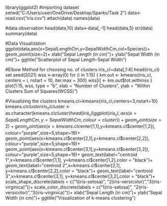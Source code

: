 library(ggplot2)
#importing dataset
setwd("C:/Users/user/OneDrive/Desktop/Sparks/Task 2")
data<-read.csv("iris.csv")
attach(data)
names(data)

#data observation
head(data,10)
data<-data[,-1]
head(data,5)
str(data)
summary(data)


#Data Visualization
ggplot(data,aes(x=SepalLengthCm,y=SepalWidthCm,col=Species))+
  geom_point(size=2)+
  xlab("Sepal Length (in cm)")+
  ylab("Sepal Width (in cm)")+
  ggtitle("Scatterplot of Sepal Length-Sepal Width")

#Elbow Method for choosing no. of clusters
iris_cl=data[,1:4]
head(iris_cl)
set.seed(2021)
wss <-array(0)
for (i in 1:15) {
  km.out <- kmeans(iris_cl, centers = i, nstart = 10, iter.max = 300)
  wss[i] <- km.out$tot.withinss
}
plot(1:15, wss, type = "b", 
     xlab = "Number of Clusters", 
     ylab = "Within Clusters Sum of Squares(WCSS)")

#Visualizing the clusters
kmeans.cl=kmeans(iris_cl,centers=3,nstart=10)
kmeans.cl$cluster
iris_cl$cluster <- as.character(kmeans.cl$cluster)
head(iris_cl)
ggplot(iris_cl,aes(x = SepalLengthCm, y =SepalWidthCm,colour=cluster)) +
  geom_point(size=2)+
  geom_point(aes(x=kmeans.cl$center[1,1],y=kmeans.cl$center[1,2]),
  colour="purple",size=5,shape=19)+
  geom_point(aes(x=kmeans.cl$center[2,1],y=kmeans.cl$center[2,2]),
  colour="purple",size=5,shape=19)+
    geom_point(aes(x=kmeans.cl$center[3,1],y=kmeans.cl$center[3,2]),
  colour="purple",size=5,shape=19)+
     geom_text(label="centroid 1",x=kmeans.cl$center[1,1],                        y=kmeans.cl$center[1,2],color = "black")+
     geom_text(label="centroid 2",x=kmeans.cl$center[2,1],                        y=kmeans.cl$center[2,2],color = "black")+
     geom_text(label="centroid 3",x=kmeans.cl$center[3,1],                        y=kmeans.cl$center[3,2],color = "black")+
 scale_shape_discrete(labels = c("1(iris-setosa)", "2(iris-versicolor)","3(iris-virginica)"))+
    scale_color_discrete(labels = c("1(iris-setosa)", "2(iris-versicolor)","3(iris-virginica)"))+
      xlab("Sepal Length (in cm)")+
  ylab("Sepal Width (in cm)")+
  ggtitle("Visualization of k-means clustering")


              


